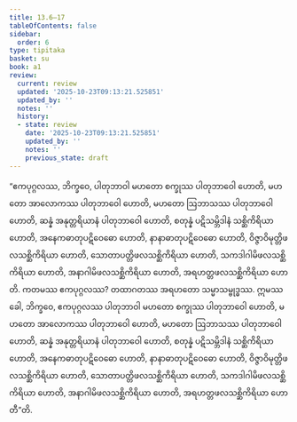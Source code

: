 ```yaml
---
title: 13.6–17
tableOfContents: false
sidebar:
  order: 6
type: tipitaka
basket: su
book: a1
review:
  current: review
  updated: '2025-10-23T09:13:21.525851'
  updated_by: ''
  notes: ''
  history:
  - state: review
    date: '2025-10-23T09:13:21.525851'
    updated_by: ''
    notes: ''
    previous_state: draft
---
```



<ReviewStatus review={frontmatter.review} showDetails={true} />

<HypothesisAnnotation frontmatter={frontmatter} />

<DynamicBreadcrumb />

<Division number="175–186" book="a1" e="ch" v="15">

<Paragraph number="268" book="a1">
“ဧကပုဂ္ဂလဿ, ဘိက္ခဝေ, ပါတုဘာဝါ မဟတော စက္ခုဿ ပါတုဘာဝေါ ဟောတိ, မဟတော အာလောကဿ ပါတုဘာဝေါ ဟောတိ, မဟတော ဩဘာသဿ ပါတုဘာဝေါ ဟောတိ, ဆန္နံ အနုတ္တရိယာနံ ပါတုဘာဝေါ ဟောတိ, စတုန္နံ ပဋိသမ္ဘိဒါနံ သစ္ဆိကိရိယာ ဟောတိ, အနေကဓာတုပဋိဝေဓော ဟောတိ, နာနာဓာတုပဋိဝေဓော ဟောတိ, ဝိဇ္ဇာဝိမုတ္တိဖလသစ္ဆိကိရိယာ ဟောတိ, သောတာပတ္တိဖလသစ္ဆိကိရိယာ ဟောတိ, သကဒါဂါမိဖလသစ္ဆိကိရိယာ ဟောတိ, အနာဂါမိဖလသစ္ဆိကိရိယာ ဟောတိ, အရဟတ္တဖလသစ္ဆိကိရိယာ ဟောတိ. ကတမဿ ဧကပုဂ္ဂလဿ? တထာဂတဿ အရဟတော သမ္မာသမ္ဗုဒ္ဓဿ. ဣမဿ ခေါ, ဘိက္ခဝေ, ဧကပုဂ္ဂလဿ ပါတုဘာဝါ မဟတော စက္ခုဿ ပါတုဘာဝေါ ဟောတိ, မဟတော အာလောကဿ ပါတုဘာဝေါ ဟောတိ, မဟတော ဩဘာသဿ ပါတုဘာဝေါ ဟောတိ, ဆန္နံ အနုတ္တရိယာနံ ပါတုဘာဝေါ ဟောတိ, စတုန္နံ ပဋိသမ္ဘိဒါနံ သစ္ဆိကိရိယာ ဟောတိ, အနေကဓာတုပဋိဝေဓော ဟောတိ, နာနာဓာတုပဋိဝေဓော ဟောတိ, ဝိဇ္ဇာဝိမုတ္တိဖလသစ္ဆိကိရိယာ ဟောတိ, သောတာပတ္တိဖလသစ္ဆိကိရိယာ ဟောတိ, သကဒါဂါမိဖလသစ္ဆိကိရိယာ ဟောတိ, အနာဂါမိဖလသစ္ဆိကိရိယာ ဟောတိ, အရဟတ္တဖလသစ္ဆိကိရိယာ ဟောတီ”တိ.
</Paragraph>
</Division>